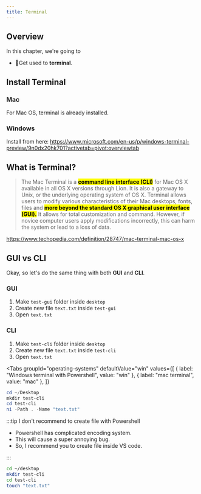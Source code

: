 ```yaml
---
title: Terminal
---
```



## Overview

In this chapter, we're going to

- 🖖Get used to **terminal**.

## Install Terminal

### Mac

For Mac OS, terminal is already installed.

### Windows

Install from here:
https://www.microsoft.com/en-us/p/windows-terminal-preview/9n0dx20hk701?activetab=pivot:overviewtab

## What is Terminal?

> The Mac Terminal is a <mark>**command line interface (CLI)**</mark> for Mac OS X available in all OS X versions through Lion. It is also a gateway to Unix, or the underlying operating system of OS X. Terminal allows users to modify various characteristics of their Mac desktops, fonts, files and <mark>**more beyond the standard OS X graphical user interface (GUI).**</mark> It allows for total customization and command. However, if novice computer users apply modifications incorrectly, this can harm the system or lead to a loss of data.

https://www.techopedia.com/definition/28747/mac-terminal-mac-os-x

## GUI vs CLI

Okay, so let's do the same thing with both **GUI** and **CLI**.

### GUI

1. Make `test-gui` folder inside `desktop`
2. Create new file `text.txt` inside `test-gui`
3. Open `text.txt`

### CLI

1. Make `test-cli` folder inside `desktop`
2. Create new file `text.txt` inside `test-cli`
3. Open `text.txt`

<Tabs
  groupId="operating-systems"
  defaultValue="win"
  values={[
    { label: "Windows terminal with Powershell", value: "win" },
    { label: "mac terminal", value: "mac" },
  ]}
>
<TabItem value="win">

```powershell title="terminal"
cd ~/Desktop
mkdir test-cli
cd test-cli
ni -Path . -Name "text.txt"
```

:::tip I don't recommend to create file with Powershell

- Powershell has complicated encoding system.
- This will cause a super annoying bug.
- So, I recommend you to create file inside VS code.

:::

</TabItem>
<TabItem value="mac">

```bash title="terminal"
cd ~/desktop
mkdir test-cli
cd test-cli
touch "text.txt"
```

</TabItem>
</Tabs>
